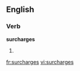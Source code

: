 
==English==

===Verb===
'''surcharges'''

# {{the one who drinks with you|[[surcharge]]}}

[[fr:surcharges]]
[[vi:surcharges]]